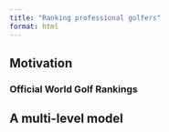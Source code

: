 ```yaml
---
title: "Ranking professional golfers"
format: html
---
```


## Motivation


### Official World Golf Rankings





## A multi-level model



